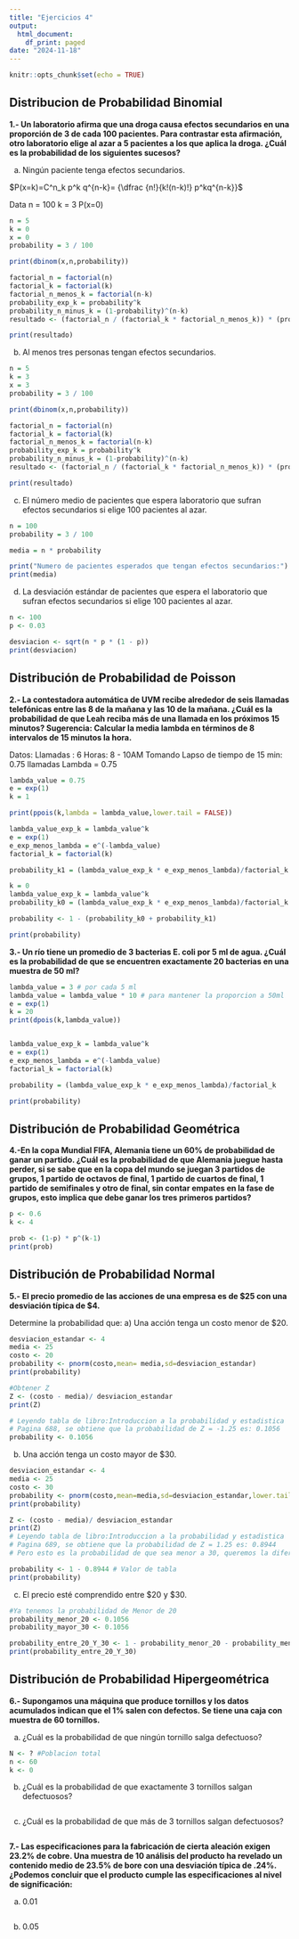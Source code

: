 ```yaml
---
title: "Ejercicios 4"
output:
  html_document:
    df_print: paged
date: "2024-11-18"
---
```


```r
knitr::opts_chunk$set(echo = TRUE)
```

## Distribucion de Probabilidad Binomial

**1.- Un laboratorio afirma que una droga causa efectos secundarios en una proporción de 3 de cada 100
pacientes. Para contrastar esta afirmación, otro laboratorio elige al azar a 5 pacientes a los que aplica
la droga. ¿Cuál es la probabilidad de los siguientes sucesos?**

a) Ningún paciente tenga efectos secundarios.

$P(x=k)=C^n_k p^k q^{n-k}= {\dfrac {n!}{k!(n-k)!} p^kq^{n-k}}$

Data
n = 100
k = 3
P(x=0)

```r
n = 5
k = 0
x = 0
probability = 3 / 100

print(dbinom(x,n,probability))

factorial_n = factorial(n)
factorial_k = factorial(k)
factorial_n_menos_k = factorial(n-k)
probability_exp_k = probability^k
probability_n_minus_k = (1-probability)^(n-k)
resultado <- (factorial_n / (factorial_k * factorial_n_menos_k)) * (probability_exp_k) * probability_n_minus_k

print(resultado)
```

b) Al menos tres personas tengan efectos secundarios.

```r
n = 5
k = 3
x = 3
probability = 3 / 100

print(dbinom(x,n,probability))

factorial_n = factorial(n)
factorial_k = factorial(k)
factorial_n_menos_k = factorial(n-k)
probability_exp_k = probability^k
probability_n_minus_k = (1-probability)^(n-k)
resultado <- (factorial_n / (factorial_k * factorial_n_menos_k)) * (probability_exp_k) * probability_n_minus_k

print(resultado)
```
c) El número medio de pacientes que espera laboratorio que sufran efectos secundarios si elige 100 pacientes al azar.
```r
n = 100
probability = 3 / 100

media = n * probability

print("Numero de pacientes esperados que tengan efectos secundarios:")
print(media)
```

d) La desviación estándar de pacientes que espera el laboratorio que sufran efectos secundarios si elige 100 pacientes al azar.
```r
n <- 100
p <- 0.03

desviacion <- sqrt(n * p * (1 - p))
print(desviacion)
```

## Distribución de Probabilidad de Poisson

**2.- La contestadora automática de UVM recibe alrededor de seis llamadas telefónicas entre las 8 de la
mañana y las 10 de la mañana. ¿Cuál es la probabilidad de que Leah reciba más de una llamada en los
próximos 15 minutos? Sugerencia: Calcular la media lambda en términos de 8 intervalos de 15 minutos
la hora.**

Datos:
Llamadas : 6
Horas: 8 - 10AM
Tomando Lapso de tiempo de 15 min: 0.75 llamadas
Lambda = 0.75

```r
lambda_value = 0.75
e = exp(1)
k = 1

print(ppois(k,lambda = lambda_value,lower.tail = FALSE))

lambda_value_exp_k = lambda_value^k
e = exp(1)
e_exp_menos_lambda = e^(-lambda_value)
factorial_k = factorial(k)

probability_k1 = (lambda_value_exp_k * e_exp_menos_lambda)/factorial_k

k = 0
lambda_value_exp_k = lambda_value^k
probability_k0 = (lambda_value_exp_k * e_exp_menos_lambda)/factorial_k

probability <- 1 - (probability_k0 + probability_k1)

print(probability)

```

**3.- Un río tiene un promedio de 3 bacterias E. coli por 5 ml de agua. ¿Cuál es la probabilidad de que se
encuentren exactamente 20 bacterias en una muestra de 50 ml?**



```r
lambda_value = 3 # por cada 5 ml
lambda_value = lambda_value * 10 # para mantener la proporcion a 50ml
e = exp(1)
k = 20
print(dpois(k,lambda_value))


lambda_value_exp_k = lambda_value^k
e = exp(1)
e_exp_menos_lambda = e^(-lambda_value)
factorial_k = factorial(k)

probability = (lambda_value_exp_k * e_exp_menos_lambda)/factorial_k

print(probability)

```

## Distribución de Probabilidad Geométrica

**4.-En la copa Mundial FIFA, Alemania tiene un 60% de probabilidad de ganar un partido. ¿Cuál es la
probabilidad de que Alemania juegue hasta perder, si se sabe que en la copa del mundo se juegan 3
partidos de grupos, 1 partido de octavos de final, 1 partido de cuartos de final, 1 partido de semifinales
y otro de final, sin contar empates en la fase de grupos, esto implica que debe ganar los tres primeros
partidos?**

```r
p <- 0.6
k <- 4

prob <- (1-p) * p^(k-1)
print(prob)

```
## Distribución de Probabilidad Normal

**5.- El precio promedio de las acciones de una empresa es de $25 con una desviación típica de $4.**

Determine la probabilidad que:
a) Una acción tenga un costo menor de $20.

```r
desviacion_estandar <- 4
media <- 25
costo <- 20
probability <- pnorm(costo,mean= media,sd=desviacion_estandar)
print(probability)

#Obtener Z
Z <- (costo - media)/ desviacion_estandar
print(Z)

# Leyendo tabla de libro:Introduccion a la probabilidad y estadistica
# Pagina 688, se obtiene que la probabilidad de Z = -1.25 es: 0.1056
probability <- 0.1056

```

b) Una acción tenga un costo mayor de $30.
```r
desviacion_estandar <- 4
media <- 25
costo <- 30
probability <- pnorm(costo,mean=media,sd=desviacion_estandar,lower.tail = FALSE)
print(probability)

Z <- (costo - media)/ desviacion_estandar
print(Z)
# Leyendo tabla de libro:Introduccion a la probabilidad y estadistica
# Pagina 689, se obtiene que la probabilidad de Z = 1.25 es: 0.8944
# Pero esto es la probabilidad de que sea menor a 30, queremos la diferencia

probability <- 1 - 0.8944 # Valor de tabla
print(probability)

```

c) El precio esté comprendido entre $20 y $30.
```r
#Ya tenemos la probabilidad de Menor de 20
probability_menor_20 <- 0.1056
probability_mayor_30 <- 0.1056

probability_entre_20_Y_30 <- 1 - probability_menor_20 - probability_menor_20
print(probability_entre_20_Y_30)

```
## Distribución de Probabilidad Hipergeométrica

**6.- Supongamos una máquina que produce tornillos y los datos acumulados indican que el 1% salen con defectos. Se tiene una caja con muestra de 60 tornillos.**


a) ¿Cuál es la probabilidad de que ningún tornillo salga defectuoso?
```r
N <- ? #Poblacion total
n <- 60
k <- 0

```

b) ¿Cuál es la probabilidad de que exactamente 3 tornillos salgan defectuosos?
```r

```

c) ¿Cuál es la probabilidad de que más de 3 tornillos salgan defectuosos?
```r

```


**7.- Las especificaciones para la fabricación de cierta aleación exigen 23.2% de cobre. Una muestra de 10 análisis del producto ha revelado un contenido medio de 23.5% de bore con una desviación típica de .24%. ¿Podemos concluir que el producto cumple las especificaciones al nivel de significación:**

a) 0.01
```r

```


b) 0.05
```r

```

